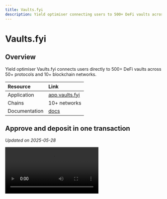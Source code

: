 ```yaml
---
title: Vaults.fyi
description: Yield optimiser connecting users to 500+ DeFi vaults across 10+ blockchain networks.
---
```

# Vaults.fyi

## Overview

Yield optimiser Vaults.fyi connects users directly to 500+ DeFi vaults across 50+ protocols and 10+ blockchain networks. 

| Resource | Link |
|:---------|:-----|
| Application | [app.vaults.fyi](https://app.vaults.fyi/) |
| Chains | 10+ networks |
| Documentation | [docs](https://docs.vaults.fyi/) |

## Approve and deposit in one transaction

*Updated on 2025-05-28*

<video controls>
  <source src="https://content.uxscout.xyz/vaults-fyi-2025-05-28.mp4" type="video/mp4"/>
  Your browser does not support the video tag.
</video>

